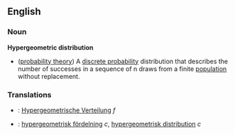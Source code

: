 ==English==
===Noun===
'''Hypergeometric distribution'''
{{wikipedia}}
* ([[probability theory]]) A [[discrete probability]] distribution that describes the number of successes in a sequence of n draws from a finite [[population]] without replacement.
===Translations===
* {{de}}: [[Hypergeometrische Verteilung]] ''f''
* {{sv}}: [[hypergeometrisk fördelning]] ''c'', [[hypergeometrisk distribution]] ''c''
